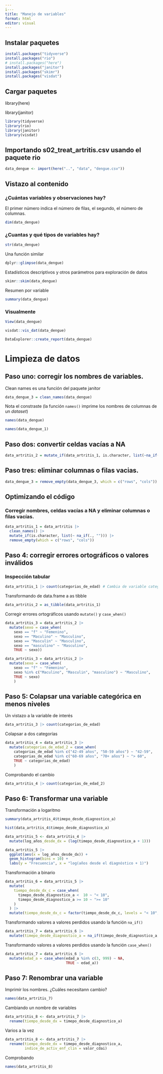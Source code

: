 ```yaml
---
i---
title: "Manejo de variables"
format: html
editor: visual
---
```


## Instalar paquetes

```r


install.packages("tidyverse")
install.packages("rio")
# install.packages("here")
install.packages("janitor")
install.packages("skimr")
install.packages("visdat")
```

## Cargar paquetes

library(here)

library(janitor)

```r
library(tidyverse)
library(rio)
library(janitor)
library(visdat)
```

## Importando s02_treat_artritis.csv usando el paquete rio

```r
data_dengue <- import(here("..", "data", "dengue.csv"))
```

## Vistazo al contenido

### ¿Cuántas variables y observaciones hay?

El primer número indica el número de filas, el segundo, el número de columnas.

```r
dim(data_dengue)
```

### ¿Cuantas y qué tipos de variables hay?

```r
str(data_dengue)
```

Una función similar

```r
dplyr::glimpse(data_dengue)
```

Estadísticos descriptivos y otros parámetros para exploración de datos

```r
skimr::skim(data_dengue)
```

Resumen por variable

```r
summary(data_dengue)
```

### Visualmente

```r
View(data_dengue)
```

```r
visdat::vis_dat(data_dengue)
```

```r
DataExplorer::create_report(data_dengue)
```

# Limpieza de datos

## Paso uno: corregir los nombres de variables.

Clean names es una función del paquete janitor

```r
data_dengue_3 = clean_names(data_dengue)
```

Nota el constraste (la función `names()` imprime los nombres de columnas de un *dataset*)

```r
names(data_dengue)
```

```r
names(data_dengue_1)
```

## Paso dos: convertir celdas vacías a NA

```r
data_artritis_2 = mutate_if(data_artritis_1, is.character, list(~na_if(.,"")))
```

## Paso tres: eliminar columnas o filas vacias.

```r
data_dengue_3 = remove_empty(data_dengue_3, which = c("rows", "cols"))
```

## Optimizando el código

### Corregir nombres, celdas vacías a NA y eliminar columnas o filas vacías.

```r
data_artritis_1 = data_artritis |> 
  clean_names() |> 
  mutate_if(is.character, list(~ na_if(., ""))) |> 
  remove_empty(which = c("rows", "cols"))
```

## Paso 4: corregir errores ortográficos o valores inválidos

### Inspección tabular

```r
data_artritis_1 |> count(categorias_de_edad) # Cambia de variable categórica
```

Transformando de data.frame a as tibble

```r
data_artritis_2 = as_tibble(data_artritis_1)
```

Corregir errores ortográficos usando `mutate()` y `case_when()`

```r
data_artritis_3 = data_artritis_2 |> 
  mutate(sexo = case_when(
    sexo == "f" ~ "Femenino", 
    sexo == "Maculino" ~ "Masculino", 
    sexo == "Masculin" ~ "Masculino",
    sexo == "masculino" ~ "Masculino",
    TRUE ~ sexo))
```

```r
data_artritis_3 = data_artritis_2 |> 
  mutate(sexo = case_when(
    sexo == "f" ~ "Femenino",
    sexo %in% c("Maculino", "Masculin", "masculino") ~ "Masculino",
    TRUE ~ sexo)
    )
```

## Paso 5: Colapsar una variable categórica en menos niveles

Un vistazo a la variable de interés

```r
data_artritis_3 |> count(categorias_de_edad)
```

Colapsar a dos categorías

```r
data_artritis_4 = data_artritis_3 |> 
  mutate(categorias_de_edad_2 = case_when(
    categorias_de_edad %in% c("42-49 años", "50-59 años") ~ "42-59",
    categorias_de_edad %in% c("60-69 años", "70+ años") ~ "> 60",
    TRUE ~ categorias_de_edad)
    )
```

Comprobando el cambio

```r
data_artritis_4 |> count(categorias_de_edad_2)
```

## Paso 6: Transformar una variable

Transformación a logaritmo

```r
summary(data_artritis_4$timepo_desde_diagnostico_a)
```

```r
hist(data_artritis_4$timepo_desde_diagnostico_a)
```

```r
data_artritis_5 <- data_artritis_4 |>  
  mutate(log_años_desde_dx = (log(timepo_desde_diagnostico_a + 1)))

```

```r
data_artritis_5 |>  
  ggplot(aes(x = log_años_desde_dx)) +
  geom_histogram(bins = 10) +
  labs(y = "Frecuencia", x = "log(años desde el diagnóstico + 1)")
```

Transformación a binario

```r
data_artritis_6 = data_artritis_5 |>
  mutate(
    tiempo_desde_dx_c = case_when(
      timepo_desde_diagnostico_a <  10 ~ "< 10",
      timepo_desde_diagnostico_a >= 10 ~ ">= 10"
    )
  ) |>
  mutate(tiempo_desde_dx_c = factor(tiempo_desde_dx_c, levels = "< 10", ">= 10"))
```

Transformando valores a valores perdidos usando la función `na_if()`

```r
data_artritis_7 = data_artritis_6 |> 
  mutate(timepo_desde_diagnostico_a = na_if(timepo_desde_diagnostico_a, -7))
```

Transformando valores a valores perdidos usando la función `case_when()`

```r
data_artritis_7 = data_artritis_6 |> 
  mutate(edad_a = case_when(edad_a %in% c(3, 999) ~ NA,
                            TRUE ~ edad_a))
```

## Paso 7: Renombrar una variable

Imprimir los nombres. ¿Cuáles necesitann cambio?

```r
names(data_artritis_7)
```

Cambiando un nombre de variables

```r
data_artritis_8 <- data_artritis_7 |>  
  rename(tiempo_desde_dx = timepo_desde_diagnostico_a)
```

Varios a la vez

```r
data_artritis_8 <- data_artritis_7 |>  
  rename(tiempo_desde_dx = timepo_desde_diagnostico_a,
         indice_de_activ_enf_clin = valor_cdai)
```

Comprobando

```r
names(data_artritis_8)
```
